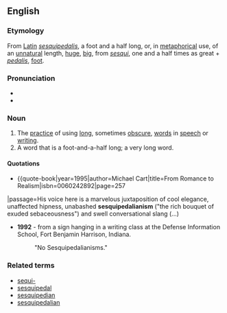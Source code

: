 ==English==

===Etymology===
From [[Latin]] ''[[sesquipedalis]]'', a foot and a half long, or, in [[metaphorical]] use, of an [[unnatural]] length, [[huge]], [[big]], from ''[[sesqui]]'', one and a half times as great + ''[[pedalis]]'', [[foot]].
<!--do we need to know this? (From ''A New and [[Copious]] [[Lexicon]] of the Latin [[Language]]'', Compiled Chiefly from the Magnum Totius Latinitatis Lexicon of Facciolati and Forcellini, and the [[German]] [[Works]] of Scheller and Luenemann'', edited by F. P. Leverett, Wilkins, Carter & Co., Boston, 1849.)-->

===Pronunciation===
* {{X-SAMPA|[%SEs.kwI.pE."dA5.i.An.Is'm]}}
* {{audio|en-us-sesquipedalianism.ogg|Audio (US)}}

===Noun===
{{en-noun}}

# The [[practice]] of using [[long]], sometimes [[obscure]], [[word]]s in [[speech]] or [[writing]].
# A word that is a foot-and-a-half long; a very long word.

====Quotations====
* {{quote-book|year=1995|author=Michael Cart|title=From Romance to Realism|isbn=0060242892|page=257
|passage=His voice here is a marvelous juxtaposition of cool elegance, unaffected hipness, unabashed '''sesquipedalianism''' ("the rich bouquet of exuded sebaceousness") and swell conversational slang (...)

* '''1992''' - from a sign hanging in a writing class at the Defense Information School, Fort Benjamin Harrison, Indiana.
*: "No Sesquipedalianisms."

===Related terms===
* [[sequi-]]
* [[sesquipedal]]
* [[sesquipedian]]
* [[sesquipedalian]]